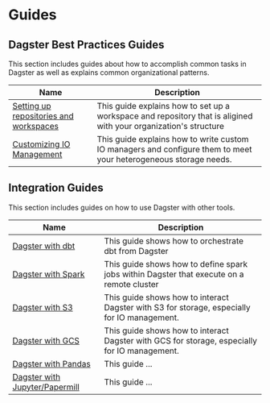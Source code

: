 # Guides

## Dagster Best Practices Guides

This section includes guides about how to accomplish common tasks in Dagster as well as explains common organizational patterns.

| Name                                                                              | Description                                                                                                      |
| --------------------------------------------------------------------------------- | ---------------------------------------------------------------------------------------------------------------- |
| [Setting up repositories and workspaces](/best-practices/repositories-workspaces) | This guide explains how to set up a workspace and repository that is aligined with your organization's structure |
| [Customizing IO Management](/best-practices/io-management)                        | This guide explains how to write custom IO managers and configure them to meet your heterogeneous storage needs. |

## Integration Guides

This section includes guides on how to use Dagster with other tools.

| Name                                                        | Description                                                                                  |
| ----------------------------------------------------------- | -------------------------------------------------------------------------------------------- |
| [Dagster with dbt](/integrations/dbt)                       | This guide shows how to orchestrate dbt from Dagster                                         |
| [Dagster with Spark](/integrations/spark)                   | This guide shows how to define spark jobs within Dagster that execute on a remote cluster    |
| [Dagster with S3](/integrations/s3)                         | This guide shows how to interact Dagster with S3 for storage, especially for IO management.  |
| [Dagster with GCS](/integrations/gcs)                       | This guide shows how to interact Dagster with GCS for storage, especially for IO management. |
| [Dagster with Pandas](/integrations/pandas)                 | This guide ...                                                                               |
| [Dagster with Jupyter/Papermill](/integrations/dagstermill) | This guide ...                                                                               |
